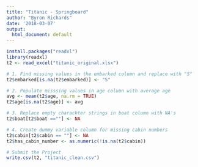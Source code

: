 ```yaml
---
title: "Titanic - Springboard"
author: "Byron Richards"
date: '2018-03-07'
output:
  html_document: default
---
```

```r
install.packages("readxl")
library(readxl)
t2 <- read_excel("titanic_original.xlsx")

# 1. Find missing values in the embarked column and replace with "S"
t2$embarked[is.na(t2$embarked)] <- "S"

# 2. Populate misssing values in age column with average age
avg <- mean(t2$age, na.rm = TRUE)
t2$age[is.na(t2$age)] <- avg

# 3. Replace empty charachter strings in boat column with NA's
t2$boat[t2$boat ==""] <- NA

# 4. Create dummy variable column for missing cabin numbers
t2$cabin[t2$cabin == ""] <- NA
t2$has_cabin_number <- as.numeric(!is.na(t2$cabin))

# Submit the Project
write.csv(t2, "titanic_clean.csv")
```

